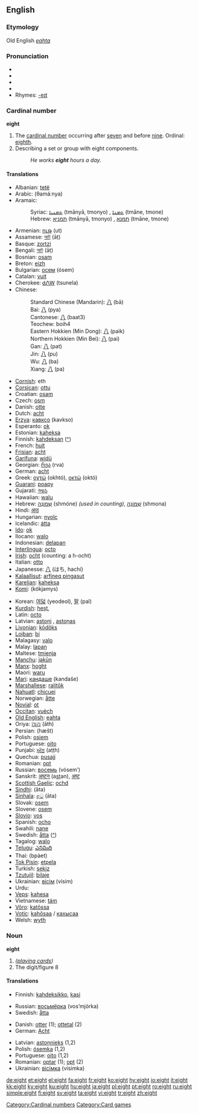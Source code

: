 {{wikipedia}}
==English==

{{rank|music|direction|o'|838|eight|modern|medium|ill}}

===Etymology===
Old English ''[[eahta]]''

===Pronunciation===
*{{AHD|āt}}
*{{IPA|/eɪt/}}
*{{SAMPA|/eIt/}}
*{{audio|en-us-eight.ogg|Audio (US)}}
*Rhymes: [[Rhymes:English:-eɪt|-eɪt]]

===Cardinal number===
'''eight'''

# The [[cardinal number]] occurring after [[seven]] and before [[nine]].  Ordinal: [[eighth]].
# Describing a set or group with eight components. <!-- redundant! -->
#:''He works '''eight''' hours a day.''

<!-- This belongs at [[8]], not here at [[eight]].
====Translations====
*[[w:Arabic numerals|Arabic numerals]]: 8
*[[w:Chinese numerals|Chinese numerals]]: 捌, 八
*[[w:Roman numerals|Roman numerals]]: VIII
*[[w:Eastern Arabic numerals|Eastern Arabic numerals]]: {{ARchar|[[٨]]}}
*[[w:Indian numerals|Tibetan numerals]]: [[༩]]
*[[w:Indian numerals|Hindi numerals]]: [[८]]
*[[w:Indian numerals|Gujarati numerals]]: [[૮]]
*[[w:Indian numerals|Gurmukhi numerals]]: [[੮]] 
*[[w:Indian numerals|Bengali numerals]]: [[৮]]
*[[w:Indian numerals|Oriya numerals]]: [[୮]]
*[[w:Indian numerals|Telugu numerals]]: 
*[[w:Indian numerals|Kannada numerals]]: [[೮]]
*[[w:Indian numerals|Malayalam numerals]]: [[൮]]
*[[w:Indian numerals|Tamil numerals]]: [[௮]]
*[[w:Khmer script|Khmer numerals]]: [[៨]]
*[[w:Thai numerals|Thai numerals]]: [[๘]]
*[[w:Lao alphabet|Lao numerals]]: [[໘]]
*[[w:Burmese alphabet|Myanmar numerals]]: 
*[[w:Amharic language|Amharic numerals]]: [[፰]]
*[[w:Mongolian alphabet|Mongolian numerals]]: 
*[[w:Limbu language|Limbu numerals]]: 
*[[w:Armenian language|Armenian numerals]]: [[Ը]]
**Last: [[seven]], 7
**Next: [[nine]], 9
-->
====Translations====
{{trans-top|eight-cardinal number}}
*Albanian: [[tetë]]
*Arabic: {{ARchar|[[ثمانية]]}} (θamáːnya)
*Aramaic:
*:Syriac: [[ܬܡܢܝܐ]] (tmānyā, tmonyo) {{m}}, [[ܬܡܢܐ]] (tmāne, tmone) {{f}}
*:Hebrew: [[תמניא]] (tmānyā, tmonyo) {{m}}, [[תמנא]] (tmāne, tmone) {{f}}
*Armenian: [[ութ]] (ut)
*Assamese: [[আট]] (āṭ)
*Basque: [[zortzi]]
*Bengali: [[আট]] (āṭ)
*Bosnian: [[osam]]
*Breton: [[eizh]]
*Bulgarian: [[осем]] (ósem)
*Catalan: [[vuit]]
*Cherokee: [[ᏧᏁᎳ]] (tsunela)
*Chinese:
*:Standard Chinese (Mandarin): [[八]] (bā)
*:Bai: [[八]] (pya)
*:Cantonese: [[八]] (baat3)
*:Teochew: boih4
*:Eastern Hokkien (Min Dong): [[八]] (paik)
*:Northern Hokkien (Min Bei): [[八]] (pai) 
*:Gan: [[八]] (pat)
*:Jin: [[八]] (pu)
*:Wu: [[八]] (ba)
*:Xiang: [[八]] (pa)
*[[Cornish]]: eth
*[[Corsican]]: [[ottu]]
*Croatian: [[osam]]
*Czech: [[osm]]
*Danish: [[otte]]
*Dutch: [[acht]]
*[[Erzya]]: [[кавксо]] (kavkso)
*Esperanto: [[ok]]
*Estonian: [[kaheksa]]
*Finnish: [[kahdeksan]] ([[:fi:kahdeksan|^]])
*French: [[huit]]
*[[Frisian]]: [[acht]]
*[[Garífuna]]: [[widü]]
*Georgian: [[რვა]] (rva)
*German: [[acht]]
*Greek: [[οχτώ]] (okhtó), [[οκτώ]] (októ)
*[[Guarani]]: [[poapy]]
*Gujarati: [[આઠ]] {{IPAchar|(āṭha)}}
*Hawaiian: [[walu]]
*Hebrew: [[שמונה|שְׁמוֹנֶה]] (shmóne) {{f}} ''(used in counting)'', [[שמונה|שְׁמוֹנָה]] (shmona) {{m}}
*Hindi: [[आठ]] {{IPAchar|(āṭh)}}
*Hungarian: [[nyolc]]
*Icelandic: [[átta]]
*[[Ido]]: [[ok]]
*Ilocano: [[walo]]
*Indonesian: [[delapan]]
*[[Interlingua]]: [[octo]]
*[[Irish]]: [[ocht]] (counting: a h-ocht)
*Italian: [[otto]]
*Japanesse: [[八]] (はち, hachí)
*[[Kalaallisut]]: [[arfineq pingasut]]
*[[Karelian]]: [[kaheksa]]
*[[Komi]]: {{RUchar|[[кӧкямыс]]}} (kökjamys)
{{trans-mid}}
*Korean: [[여덟]] (yeodeol), [[팔]] (pal)
*[[Kurdish]]: [[heşt]], {{KUchar|[[هه‌شت]]}}
*Latin: [[octo]]
*Latvian: [[astoņi]] {{m}}, [[astoņas]] {{f}}
*[[Livonian]]: [[kōdõks]]
*[[Lojban]]: [[bi]]
*Malagasy: [[valo]]
*Malay: [[lapan]]
*Maltese: [[tmienja]]
*[[Manchu]]: [[jakūn]]
*[[Manx]]: [[hoght]]
*Maori: [[waru]]
*[[Mari]]: [[кандаше]] (kandaše)
*[[Marshallese]]: [[ralitōk]]
*[[Nahuatl]]: [[chicuei]]
*Norwegian: [[åtte]]
*[[Novial]]: [[ot]]
*[[Occitan]]: [[vuèch]]
*[[Old English]]: [[eahta]]
*Oriya: [[ଆଥ]] (āth)
*Persian: {{FAchar|[[هشت|هَشت]]}} (hæšt)
*Polish: [[osiem]]
*Portuguese: [[oito]]
*Punjabi: [[ਅੱਠ]] (aṭṭh)
*Quechua: [[pusajj]]
*Romanian: [[opt]]
*Russian: [[восемь]] (vósem’)
*Sanskrit: [[अष्टन्]] (a<u>st</u>an), [[अष्ट]] {{Unicode|(aṣṭa)}}
*[[Scottish Gaelic]]: [[ochd]]
*[[Sindhi]]: {{SDchar|[[اَٺَ]]}} (āta)
*[[Sinhala]]: [[අට]] (āta)
*Slovak: [[osem]]
*Slovene: [[osem]]
*[[Slovio]]: [[vos#Slovio|vos]]
*Spanish: [[ocho]]
*Swahili: [[nane]]
*Swedish: [[åtta]] ([[:sv:åtta|^]])
*Tagalog: [[walo]]
*[[Telugu]]: [[ఎనిమిది]]
*Thai: {{THchar|[[แปด]]}} (bpàet)
*[[Tok Pisin]]: [[etpela]]
*Turkish: [[sekiz]]
*[[Tzutujil]]: [[bilaje]]
*Ukrainian: [[вісім]] (vísim)
*Urdu: {{URchar|[[اٹھ|آٹھ]]}} {{Unicode|(āṭh)}}
*[[Veps]]: [[kahesa]]
*Vietnamese: [[tám]]
*[[Võro]]: [[katõssa]]
*[[Votic]]: [[kahõsaa]] / [[кахысаа]]
*Welsh: [[wyth]]
{{trans-bottom}}

===Noun===
'''eight'''

# ''([[playing cards]])''
# The digit/figure 8

====Translations====
{{trans-top|eight-noun}}
*Finnish: [[kahdeksikko]], [[kasi]]
{{trans-mid}}
*Russian: [[восьмёрка]] (vos’mjórka) {{f}}
*Swedish: [[åtta]] {{c}}
{{trans-bottom}}

{{rfc-trans}}
{{trans-top|translations to be checked}}
*Danish: [[otter#Danish|otter]] {{c}} (1); [[ottetal]] {{n}} (2)
*German: [[Acht]] {{m}}
{{trans-mid}}
*Latvian: [[astoņnieks]] {{m}} (1,2)
*Polish: [[ósemka]] {{f}} (1,2)
*Portuguese: [[oito]] {{m}} (1,2)
*Romanian: [[optar#Romanian|optar]] {{m}} (1); [[opt#Romanian|opt]] {{m}} (2)
*Ukrainian: [[вісімка]] (vísimka) {{f}}
{{trans-bottom}}

[[Category:Cardinal numbers]]
[[Category:Card games]]

[[de:eight]]
[[et:eight]]
[[el:eight]]
[[fa:eight]]
[[fr:eight]]
[[ko:eight]]
[[hy:eight]]
[[io:eight]]
[[it:eight]]
[[kk:eight]]
[[ky:eight]]
[[ku:eight]]
[[hu:eight]]
[[ja:eight]]
[[pl:eight]]
[[pt:eight]]
[[ro:eight]]
[[ru:eight]]
[[simple:eight]]
[[fi:eight]]
[[sv:eight]]
[[ta:eight]]
[[vi:eight]]
[[tr:eight]]
[[zh:eight]]